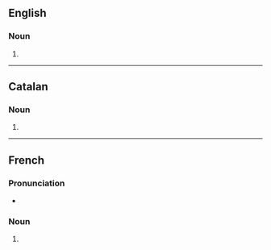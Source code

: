 ==English==

===Noun===
{{head|en|noun form}}

# {{plural of|en|exemple}}

----

==Catalan==

===Noun===
{{head|ca|noun form}}

# {{plural of|ca|exemple}}

----

==French==

===Pronunciation===
* {{fr-IPA}}

===Noun===
{{head|fr|noun plural form|g=m}}

# {{plural of|fr|exemple}}